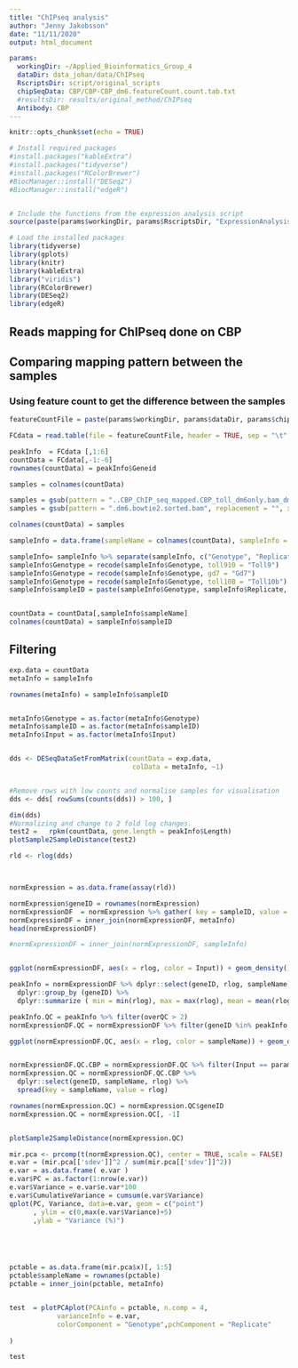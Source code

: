 ```yaml
---
title: "ChIPseq analysis"
author: "Jenny Jakobsson"
date: "11/11/2020"
output: html_document

params:
  workingDir: ~/Applied_Bioinformatics_Group_4
  dataDir: data_johan/data/ChIPseq
  RscriptsDir: script/original_scripts
  chipSeqData: CBP/CBP-CBP_dm6.featureCount.count.tab.txt
  #resultsDir: results/original_method/ChIPseq
  Antibody: CBP
---
```


```r
knitr::opts_chunk$set(echo = TRUE)

# Install required packages
#install.packages("kableExtra")
#install.packages("tidyverse")
#install.packages("RColorBrewer")
#BiocManager::install("DESeq2")
#BiocManager::install("edgeR")


# Include the functions from the expression analysis script
source(paste(params$workingDir, params$RscriptsDir, "ExpressionAnalysisFunctions.r",sep = "/"))

# Load the installed packages
library(tidyverse)
library(gplots)
library(knitr)
library(kableExtra)
library("viridis")
library(RColorBrewer)
library(DESeq2)
library(edgeR)

```

## Reads mapping for ChIPseq done on CBP


## Comparing mapping pattern between the samples

### Using feature count to get the difference between the samples
```r

featureCountFile = paste(params$workingDir, params$dataDir, params$chipSeqData, sep = "/")

FCdata = read.table(file = featureCountFile, header = TRUE, sep = "\t", quote = "", stringsAsFactors = FALSE)

peakInfo  = FCdata [,1:6]
countData = FCdata[,-1:-6]
rownames(countData) = peakInfo$Geneid
```


```r
samples = colnames(countData)

samples = gsub(pattern = "..CBP_ChIP_seq_mapped.CBP_toll_dm6only.bam_dm6.", replacement = "", x = samples)
samples = gsub(pattern = ".dm6.bowtie2.sorted.bam", replacement = "", x = samples)

colnames(countData) = samples

sampleInfo = data.frame(sampleName = colnames(countData), sampleInfo = samples, stringsAsFactors = F)

sampleInfo= sampleInfo %>% separate(sampleInfo, c("Genotype", "Replicate", "Input", "sample"), sep = "_", remove = F)
sampleInfo$Genotype = recode(sampleInfo$Genotype, toll910 = "Toll9")
sampleInfo$Genotype = recode(sampleInfo$Genotype, gd7 = "Gd7")
sampleInfo$Genotype = recode(sampleInfo$Genotype, toll10B = "Toll10b")
sampleInfo$sampleID = paste(sampleInfo$Genotype, sampleInfo$Replicate, sampleInfo$Input , sep = "_")


countData = countData[,sampleInfo$sampleName]
colnames(countData) = sampleInfo$sampleID
```

## Filtering


```r
exp.data = countData
metaInfo = sampleInfo

rownames(metaInfo) = sampleInfo$sampleID


metaInfo$Genotype = as.factor(metaInfo$Genotype)
metaInfo$sampleID = as.factor(metaInfo$sampleID)
metaInfo$Input = as.factor(metaInfo$Input)


dds <- DESeqDataSetFromMatrix(countData = exp.data,
                               colData = metaInfo, ~1)


#Remove rows with low counts and normalise samples for visualisation
dds <- dds[ rowSums(counts(dds)) > 100, ]

dim(dds)
#Normalizing and change to 2 fold log changes. 
test2 =   rpkm(countData, gene.length = peakInfo$Length)
plotSample2SampleDistance(test2)

rld <- rlog(dds)



normExpression = as.data.frame(assay(rld))

normExpression$geneID = rownames(normExpression)
normExpressionDF  = normExpression %>% gather( key = sampleID, value = rlog, -geneID)
normExpressionDF = inner_join(normExpressionDF, metaInfo)
head(normExpressionDF)

#normExpressionDF = inner_join(normExpressionDF, sampleInfo)


ggplot(normExpressionDF, aes(x = rlog, color = Input)) + geom_density()

peakInfo = normExpressionDF %>% dplyr::select(geneID, rlog, sampleName) %>% 
  dplyr::group_by (geneID) %>%
  dplyr::summarize ( min = min(rlog), max = max(rlog), mean = mean(rlog), sd = sd(rlog), overQC = length(which(rlog > 5)) ) 

peakInfo.QC = peakInfo %>% filter(overQC > 2)
normExpressionDF.QC = normExpressionDF %>% filter(geneID %in% peakInfo.QC$geneID)

ggplot(normExpressionDF.QC, aes(x = rlog, color = sampleName)) + geom_density()


normExpressionDF.QC.CBP = normExpressionDF.QC %>% filter(Input == params$Antibody)
normExpression.QC = normExpressionDF.QC.CBP %>%
  dplyr::select(geneID, sampleName, rlog) %>% 
  spread(key = sampleName, value = rlog)

rownames(normExpression.QC) = normExpression.QC$geneID
normExpression.QC = normExpression.QC[, -1]



```



```R


plotSample2SampleDistance(normExpression.QC)

mir.pca <- prcomp(t(normExpression.QC), center = TRUE, scale = FALSE) 
e.var = (mir.pca[['sdev']]^2 / sum(mir.pca[['sdev']]^2))
e.var = as.data.frame( e.var )
e.var$PC = as.factor(1:nrow(e.var)) 
e.var$Variance = e.var$e.var*100
e.var$CumulativeVariance = cumsum(e.var$Variance)
qplot(PC, Variance, data=e.var, geom = c("point")
      , ylim = c(0,max(e.var$Variance)+5) 
      ,ylab = "Variance (%)")





pctable = as.data.frame(mir.pca$x)[, 1:5]
pctable$sampleName = rownames(pctable)
pctable = inner_join(pctable, metaInfo)


test  = plotPCAplot(PCAinfo = pctable, n.comp = 4,
            varianceInfo = e.var, 
            colorComponent = "Genotype",pchComponent = "Replicate"
              
)

test





```


<!-- ### Print PROseq data to file  -->

<!-- ```{r save the files ,message=FALSE ,warning = FALSE} -->
<!-- sampleInfoFile = paste(params$workingDir, params$resultsDir,params$Antibody, "CBP.CBP.sampleInfo.QC.tab.txt", sep = "/") -->
<!-- sampleInfo.QC = sampleInfo %>%  -->
<!--   filter (Input == params$Antibody) %>% -->
<!--   select(sampleInfo, sampleID, Genotype, Replicate, Input) -->

<!-- write.table(x = sampleInfo.QC, file = sampleInfoFile, quote = F, sep =  "\t", row.names = F, col.names = T) -->


<!-- peakTableFile = paste(params$workingDir, params$resultsDir, params$Antibody, "CBP.CBP.peak.QC.tab.txt", sep = "/") -->
<!-- write.table(x = peakInfo.QC, file = peakTableFile, quote = F, sep =  "\t", row.names = F, col.names = T) -->


<!-- countData.QC = countData[peakInfo.QC$geneID,sampleInfo.QC$sampleID] -->
<!-- countTableFile = paste(params$workingDir, params$resultsDir, params$Antibody, "CBP.CBP.counts.QC.tab.txt", sep = "/") -->
<!-- write.table(x = countData.QC, file = countTableFile, quote = F, sep =  "\t", row.names = T, col.names = T) -->



<!-- rlogTableFile = paste(params$workingDir, params$resultsDir, params$Antibody, "CBP.CBP.rlog.QC.tab.txt", sep = "/") -->
<!-- rlogExpression.QC = normExpression[peakInfo.QC$geneID,sampleInfo.QC$sampleID] -->
<!-- write.table(x = rlogExpression.QC, file = rlogTableFile, quote = F,  sep =  "\t", row.names = T, col.names = T) -->


<!-- ``` -->



